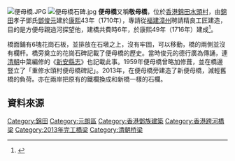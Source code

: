 {{coord|22|26|45|N|114|03|48|E|type:landmark|display=title}}
[[File:便母橋.JPG|thumb]]
[[File:便母橋石碑.jpg|thumb]]
'''便母橋'''又稱'''敬母橋'''，位於[[香港|香港]][[錦田|錦田]][[水頭村|水頭村]]，由[[錦田|錦田]]孝子鄧氏[[鄧俊元|鄧俊元]]建於[[康熙|康熙]]43年（1710年），專請從[[福建|福建]][[漳州|漳州]]聘請精良工匠建造，目的是方便母親過河探望他，建橋共費時6年，於康熙49年（1716年）建成<ref>{{Cite book | author =  | title = 香港歷史探究 | location = 香港 | publisher = 香港史學會 | date = 2011年3月 | pages = 頁124-125 |ISBN = 9789881774309| accessdate = 2012年2月10日 | url = | language= 中文| quote = }}</ref>。

橋面鋪有6塊花崗石板，並排放在石墩之上，沒有牢固，可以移動，橋的兩側並沒有欄杆。橋旁奠立的花崗石碑記載了便母橋的歷史。當時俊元的德行廣為傳誦，連[[清朝|清朝]]中葉編修的《[[新安縣志|新安縣志]]》也記載此事。1959年便母橋曾略加修葺，並在橋邊豎立了「重修水頭村便母橋碑記」。2013年，在便母橋旁建造了新便母橋，減輕舊橋的負荷。亦在兩岸把原有的鐵欄換成和新橋一樣的石欄。

== 資料來源 ==
{{Reflist}}

{{香港二級歷史建築}}
[[Category:錦田|Category:錦田]]
[[Category:元朗區|Category:元朗區]]
[[Category:香港鄧族建築|Category:香港鄧族建築]]
[[Category:香港跨河橋梁|Category:香港跨河橋梁]]
[[Category:2013年完工橋梁|Category:2013年完工橋梁]]
[[Category:清朝桥梁|Category:清朝桥梁]]